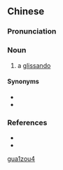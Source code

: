 ==Chinese==
{{zh-forms}}

===Pronunciation===
{{zh-pron
|m=guāzòu
|c=gwaat3 zau3
|cat=n
}}

===Noun===
{{zh-noun}}

# {{lb|zh|music}} a [[glissando]]

====Synonyms====
* {{zh-l|滑奏}}
* {{zh-l|滑奏部}}

===References===
* {{cite-web
|url=http://www.kuke.com/static/lib_jy/lib_term_g.jsp
|title=glissando
|work=Basic music terminology
|language=Mandarin/English
|accessdate=2008-04-21}}
* {{cite-web
|url=http://v.youku.com/v_show/id_co00XOTc5MDQ2OA==.html
|title=Video: basic guzheng playing techniques practice - glissando
|work=Youku.com
|language=Mandarin
|accessdate=2008-04-21}}

[[Category:zh:Music|gua1zou4]]